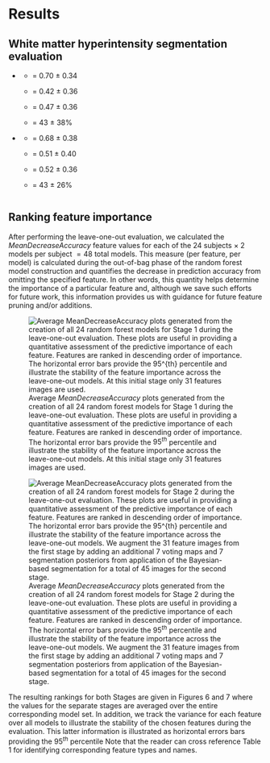 
# Results


## White matter hyperintensity segmentation evaluation

\textcolor{blue}{In Figure 5 we provide the segmentation evaluations derived from the leave-one-out evaluation
of the previously described TBI data over the three lesion volume ranges.
These performance measures include sensitivity,
positive predictive value, $F_1$ score, and relative volume difference.  The three lesion
size ranges over which these measures are computed are meant to illustrate the variation
in performance with lesion size.}

\textcolor{blue}{Smaller lesions ($< 12$ voxels) are more difficult
to identify which is why the sensitivity for this range is more varied compared with the largest
set of lesions ($> 28$ voxels).   The first three measures are based on the identification of
entire lesions.  The relative volume difference provides a direct assessment of the accuracy of
the volumetric estimate when comparing the manually identified lesions versus the
automatically predicted lesions.}

\textcolor{blue}{
We averaged these measures over all lesions and all subjects which resulted in the
following values:}

* \textcolor{blue}{Stage 1}

    * \textcolor{blue}{sensitivity} = 0.70 $\pm$ 0.34

    * \textcolor{blue}{PPV} = 0.42 $\pm$ 0.36

    * \textcolor{blue}{$F_1$} = 0.47 $\pm$ 0.36

    * \textcolor{blue}{relative volume difference} = 43 $\pm$ 38\%

* \textcolor{blue}{Stage 1}

    * \textcolor{blue}{sensitivity} = 0.68 $\pm$ 0.38

    * \textcolor{blue}{PPV} = 0.51 $\pm$ 0.40

    * \textcolor{blue}{$F_1$} = 0.52 $\pm$ 0.36

    * \textcolor{blue}{relative volume difference} = 43 $\pm$ 26\%



<!--

In Figure 5 are the segmentation comparisons derived from manual segmentations of the same
data.  Despite the large variability characteristic with manual labelings in related fields
[@Grimaud:1996aa;@styner2008;@Garcia-Lorenzo:2013aa], such labelings are characteristic of
current clinical practices and the methodology proposed herein is readily adapted to refinements
in training data.

On the left of Figure 5 are the improvement in Dice values [@tustison2009],
over all white matter hyperintensities when comparing the segmentations between the two stages
where the sum is taken over all individually labeled manual, $T_r$, and automated, $S_r$, lesions and $\cap$
represents the intersection between the manual/automated lesion pair.  Performing
the second round of supervised learning improves these Dice values.  One can also note from the
right side of Figure 4 that the total lesion load volume illustrates a few subjects that are
severe outliers in terms of the number of false positives.  The second round helps to
correct this issue.

-->


![\textcolor{blue}{Evaluation measures for both Stages of the leave-one-out protocol of the described protocol in the Methods
section:  (a) sensitivity, (b) positive predictive value, (c) $F_1$ score, and (d) relative
volume difference.   These quantitative assessments are given for three quantile ranges
spanning the range of the manually-derived lesion volumes.    Overall improvement in all
three whole lesion-based measuers is seen as the
second Stage RF model is applied for all three quantile ranges.
The relative volume difference corresponding to the Stage 2 results tend to predict a
decreased predicted volume over the Stage 1 results.}](Figures/evaluationResults.png)


## Ranking feature importance

After performing the leave-one-out evaluation,
we calculated the _MeanDecreaseAccuracy_ feature values for each of the 24 subjects $\times$
2 models per subject $=48$ total models.  This measure (per feature, per model) is calculated
during the out-of-bag phase of the random forest model construction and quantifies the decrease
in prediction accuracy from omitting the specified feature.  In other words, this quantity
helps determine the importance of a particular feature and, although we save such
efforts for future work, this information provides us with guidance for future feature
pruning and/or additions.

![Average _MeanDecreaseAccuracy_ plots generated from the creation of all 24 random
forest models for Stage 1 during the leave-one-out evaluation.  These plots
are useful in providing a quantitative assessment of the predictive importance of each feature.
Features are ranked in descending order of importance.
The horizontal error bars provide the $95^{th}$ percentile
 and illustrate the
stability of the feature importance across the leave-one-out models.
At this initial stage only 31 features images are used.](Figures/averageLeaveOneOutStage1.png)



![Average _MeanDecreaseAccuracy_ plots generated from the creation of all 24 random
forest models for Stage 2 during the leave-one-out evaluation.  These plots
are useful in providing a quantitative assessment of the predictive importance of each feature.
Features are ranked in descending order of importance.
The horizontal error bars provide the $95^{th}$ percentile and illustrate the
stability of the feature importance across the leave-one-out models.
We augment the 31 feature images from the first stage by adding an additional
7 voting maps and 7 segmentation posteriors from application of the Bayesian-based
segmentation for a total of 45 images for the second stage.](Figures/averageLeaveOneOutStage2.png)

The resulting rankings for both Stages are given in Figures 6 and 7 where the values for the
separate stages are averaged over the entire corresponding model set.  In addition, we
track the variance for each feature over all models to illustrate the stability of
the chosen features during the evaluation.  This latter information is illustrated as
horizontal errors bars providing the $95^{th}$ percentile
Note that the reader can cross reference Table 1 for identifying corresponding feature types
and names.
